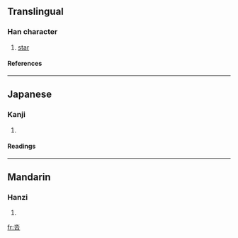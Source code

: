 ==Translingual==
===Han character===
{{Han char|rn=30|rad=口|as=04|sn=7|four=1260<sub>3</sub>|canj=水口 (ER)}}
# [[star]]
====References====
{{Han ref|kx=0181.160|dkj=03400|dj=0399.130|hdz=10589.010|uh=5447|ud=21575|bh=CAA6|bd=51878}}
----
==Japanese==
===Kanji===
{{ja-kanji|grade=|rs=口04}}
# {{defn|Japanese}} 
====Readings====
{{ja-readings|on=[[けい]] (kei)|kun=}}
----
==Mandarin==
===Hanzi===
{{cmn-hanzi|pin=[[nà]] ([[na4]]), [[qǐ]] ([[qi3]])|wg=na<sup>4</sup>, ch'i<sup>3</sup>}}
# {{defn|Mandarin}}

[[fr:呇]]